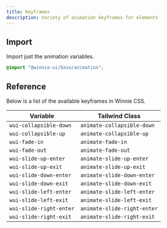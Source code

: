 ```yaml
---
title: Keyframes
description: Variety of animation keyframes for elements
---
```


## Import

Import just the animation variables.

```css
@import "@winnie-ui/base/animation";
```

## Reference

Below is a list of the available keyframes in Winnie CSS.

| Variable                | Tailwind Class              |
| ----------------------- | --------------------------- |
| `wui-collapsible-down`  | `animate-collapsible-down`  |
| `wui-collapsible-up`    | `animate-collapsible-up`    |
| `wui-fade-in`           | `animate-fade-in`           |
| `wui-fade-out`          | `animate-fade-out`          |
| `wui-slide-up-enter`    | `animate-slide-up-enter`    |
| `wui-slide-up-exit`     | `animate-slide-up-exit`     |
| `wui-slide-down-enter`  | `animate-slide-down-enter`  |
| `wui-slide-down-exit`   | `animate-slide-down-exit`   |
| `wui-slide-left-enter`  | `animate-slide-left-enter`  |
| `wui-slide-left-exit`   | `animate-slide-left-exit`   |
| `wui-slide-right-enter` | `animate-slide-right-enter` |
| `wui-slide-right-exit`  | `animate-slide-right-exit`  |
